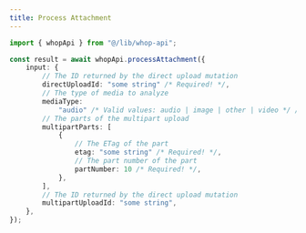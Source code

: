 ```yaml
---
title: Process Attachment
---
```


```typescript
import { whopApi } from "@/lib/whop-api";

const result = await whopApi.processAttachment({
	input: {
		// The ID returned by the direct upload mutation
		directUploadId: "some string" /* Required! */,
		// The type of media to analyze
		mediaType:
			"audio" /* Valid values: audio | image | other | video */ /* Required! */,
		// The parts of the multipart upload
		multipartParts: [
			{
				// The ETag of the part
				etag: "some string" /* Required! */,
				// The part number of the part
				partNumber: 10 /* Required! */,
			},
		],
		// The ID returned by the direct upload mutation
		multipartUploadId: "some string",
	},
});

```
